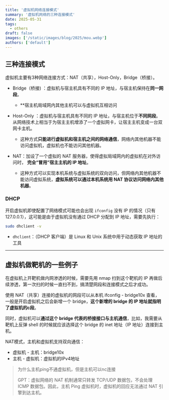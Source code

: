 ```yaml
---
title: '虚拟机网络连接模式'
summary: '虚拟机网络的三种连接模式'
date: 2025-05-31
tags:
  - others
draft: false
images: ['/static/images/blog/2025/mou.webp']
authors: ['default']
---
```


## 三种连接模式

虚拟机主要有3种网络连接方式：NAT（共享），Host-Only，Bridge（桥接）。

- Bridge（桥接) ：虚拟机与宿主机具有不同的 IP 地址，与宿主机保持在**同一网段**。

  - \*\*宿主机局域网内其他主机可以与虚拟机互相访问

- Host-Only ：虚拟机与宿主机具有不同的 IP 地址，与宿主机位于**不同网段**。从网络技术上相当于为宿主主机增添了一个虚拟网卡，让宿主主机变成一台双网卡主机。

  - 这种方式**只能进行虚拟机和宿主机之间的网络通信**，网络内其他机器不能访问虚拟机，虚拟机也不能访问其他机器。

- NAT：加设了一个虚拟的 NAT 服务器，使得虚拟局域网内的虚拟机在对外访问时， **完全“冒用”宿主主机的 IP 地址**。
  - 这种方式可以实现本机系统与虚拟系统的双向访问，但网络内其他机器不能访问虚拟系统，**虚拟系统可以通过本机系统用 NAT 协议访问网络内其他机器**。

### DHCP

开启虚拟机即使配置了网络模式可能也会出现 `ifconfig` 没有 IP 的情况（只有127.0.0.1），这可能是由于虚拟机没有通过 DHCP 分配到 IP 地址，需要先执行：

```bash
sudo dhclient -v
```

- `dhclient`：（DHCP 客户端）是 Linux 和 Unix 系统中用于动态获取 IP 地址的工具

---

## 虚拟机做靶机的一些例子

在虚拟机上开靶机做内网渗透的时候，需要先用 nmap 扫到这个靶机的 IP 再做后续渗透，第一次扫的时候一直扫不到，搞清楚网段和连接模式之后才成功。

使用 NAT（共享）连接的虚拟机的网段可以从本机 ifconfig - bridge10x 查看，一般是开启虚拟机之后会新增一个 bridge，**这个新增的 bridge 的 IP 地址就指明了虚拟机的c段**。

同时，虚拟机可以**通过这个 bridge 代表的桥接接口与主机通信**，比如，我需要从靶机上反弹 shell 的时候就应该选择这个 bridge 的 inet 地址（IP 地址）连接到主机。

NAT模式，主机和虚拟机支持双向通信：

- 虚拟机 - 主机：bridge10x
- 主机 - 虚拟机：虚拟机的IPv4地址

> 为什么主机ping不通虚拟机，但是主机可以nc连接
>
> GPT：虚拟网络的 NAT 机制通常只转发 TCP/UDP 数据包，不会处理 ICMP 数据包。因此，主机 Ping 虚拟机时，虚拟机的回应无法通过 NAT 引擎到达主机。
